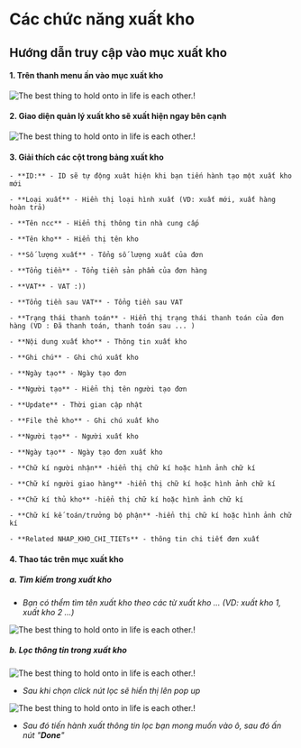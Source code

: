 # Các chức năng xuất kho

## Hướng dẫn truy cập vào mục xuất kho

#### 1. Trên thanh menu ấn vào mục xuất kho

![The best thing to hold onto in life is each other.!](https://raw.githubusercontent.com/tuan2099/Images/main/Screenshot_53.png)

#### 2. Giao diện quản lý xuất kho sẽ xuất hiện ngay bên cạnh

![The best thing to hold onto in life is each other.!](https://raw.githubusercontent.com/tuan2099/Images/main/Screenshot_54.png)

#### 3. Giải thích các cột trong bảng xuất kho

    - **ID:** - ID sẽ tự động xuât hiện khi bạn tiến hành tạo một xuất kho mới

    - **Loại xuất** - Hiền thị loại hình xuất (VD: xuất mới, xuất hàng hoàn trả)

    - **Tên ncc** - Hiển thị thông tin nhà cung cấp

    - **Tên kho** - Hiển thị tên kho

    - **Số lượng xuất** - Tổng số lượng xuất của đơn

    - **Tổng tiền** - Tổng tiền sản phẩm của đơn hàng

    - **VAT** - VAT :))

    - **Tổng tiền sau VAT** - Tổng tiền sau VAT

    - **Trạng thái thanh toán** - Hiển thị trạng thái thanh toán của đơn hàng (VD : Đã thanh toán, thanh toán sau ... )

    - **Nội dung xuất kho** - Thông tin xuất kho

    - **Ghi chú** - Ghi chú xuất kho

    - **Ngày tạo** - Ngày tạo đơn

    - **Người tạo** - Hiển thị tên người tạo đơn

    - **Update** - Thời gian cập nhật

    - **File thẻ kho** - Ghi chú xuất kho

    - **Người tạo** - Người xuất kho

    - **Ngày tạo** - Ngày tạo đơn xuất kho

    - **Chữ kí người nhận** -hiển thị chữ kí hoặc hình ảnh chữ kí

    - **Chữ kí người giao hàng** -hiển thị chữ kí hoặc hình ảnh chữ kí

    - **Chữ kí thủ kho** -hiển thị chữ kí hoặc hình ảnh chữ kí

    - **Chữ kí kế toán/trưởng bộ phận** -hiển thị chữ kí hoặc hình ảnh chữ kí

    - **Related NHAP_KHO_CHI_TIETs** - thông tin chi tiết đơn xuất

#### 4. Thao tác trên mục xuất kho

##### a. Tìm kiếm trong xuất kho

- _Bạn có thểm tìm tên xuất kho theo các từ xuất kho ... (VD: xuất kho 1, xuất kho 2 ...)_

![The best thing to hold onto in life is each other.!](https://raw.githubusercontent.com/tuan2099/Images/main/Screenshot_55.png)

##### b. Lọc thông tin trong xuất kho

![The best thing to hold onto in life is each other.!](https://raw.githubusercontent.com/tuan2099/Images/main/Screenshot_56.png)

- _Sau khi chọn click nút lọc sẽ hiển thị lên pop up_

![The best thing to hold onto in life is each other.!](https://raw.githubusercontent.com/tuan2099/Images/main/Screenshot_57.png)

- _Sau đó tiến hành xuất thông tin lọc bạn mong muốn vào ô, sau đó ấn nút "**Done**"_
